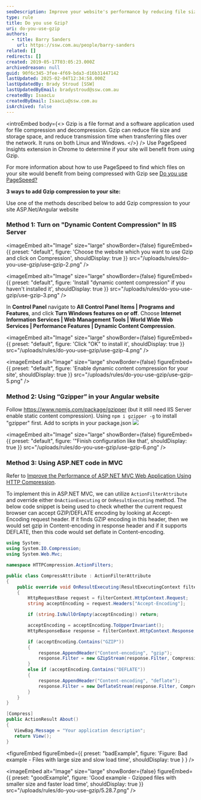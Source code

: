 ```yaml
---
seoDescription: Improve your website's performance by reducing file sizes and speeding up load times with Gzip compression.
type: rule
title: Do you use Gzip?
uri: do-you-use-gzip
authors:
  - title: Barry Sanders
    url: https://ssw.com.au/people/barry-sanders
related: []
redirects: []
created: 2019-05-17T03:05:23.000Z
archivedreason: null
guid: 90f6c345-3fee-4f69-bda3-d16b31447142
lastUpdated: 2025-02-04T12:34:58.000Z
lastUpdatedBy: Brady Stroud [SSW]
lastUpdatedByEmail: bradystroud@ssw.com.au
createdBy: IsaacLu
createdByEmail: IsaacLu@ssw.com.au
isArchived: false
---
```

<introEmbed
  body={<>
Gzip is a file format and a software application used for file compression and decompression.
Gzip can reduce file size and storage space, and reduce transmission time when transferring files over the network. It runs on both Linux and Windows.
  </>}
/>
Use PageSpeed Insights extension in Chrome to determine if your site will benefit from using Gzip.

For more information about how to use PageSpeed to find which files on your site would benefit from being compressed with Gzip see [Do you use PageSpeed?](/do-you-use-pagespeed)

**3 ways to add Gzip compression to your site:**

Use one of the methods described below to add Gzip compression to your site ASP.Net/Angular website

### Method 1: Turn on "Dynamic Content Compression" In IIS Server


<imageEmbed
  alt="Image"
  size="large"
  showBorder={false}
  figureEmbed={{
    preset: "default",
    figure: 'Choose the website which you want to use Gzip and click on Compression',
    shouldDisplay: true
  }}
  src="/uploads/rules/do-you-use-gzip/use-gzip-2.png"
/>


<imageEmbed
  alt="Image"
  size="large"
  showBorder={false}
  figureEmbed={{
    preset: "default",
    figure: 'Install "dynamic content compression" if you haven\'t installed it',
    shouldDisplay: true
  }}
  src="/uploads/rules/do-you-use-gzip/use-gzip-3.png"
/>

In **Control Panel** navigate to **All Control Panel Items | Programs and Features**, and click **Turn Windows features on or off**.
Choose **Internet Information Services | Web Management Tools | World Wide Web Services | Performance Features | Dynamic Content Compression**.


<imageEmbed
  alt="Image"
  size="large"
  showBorder={false}
  figureEmbed={{
    preset: "default",
    figure: 'Click "OK" to install it',
    shouldDisplay: true
  }}
  src="/uploads/rules/do-you-use-gzip/use-gzip-4.png"
/>


<imageEmbed
  alt="Image"
  size="large"
  showBorder={false}
  figureEmbed={{
    preset: "default",
    figure: 'Enable dynamic content compression for your site',
    shouldDisplay: true
  }}
  src="/uploads/rules/do-you-use-gzip/use-gzip-5.png"
/>

### Method 2:  Using “Gzipper” in your Angular website

Follow <https://www.npmjs.com/package/gzipper> (but it still need IIS Server enable static content compression). Using `npm i gzipper -g` to install "gzipper" first. Add to scripts in your package.json
![](/uploads/rules/do-you-use-gzip/use-gzip-7.png)

<imageEmbed
  alt="Image"
  size="large"
  showBorder={false}
  figureEmbed={{
    preset: "default",
    figure: '"Finish configuration like that',
    shouldDisplay: true
  }}
  src="/uploads/rules/do-you-use-gzip/use-gzip-6.png"
/>

### Method 3: Using ASP.NET code in MVC

Refer to [Improve the Performance of ASP.NET MVC Web Application Using HTTP Compression](https://www.codeproject.com/Tips/1080065/Improve-the-Performance-of-ASP-NET-MVC-Web-Applica).

To implement this in ASP.NET MVC, we can utilize `ActionFilterAttribute` and override either `OnActionExecuting` or `OnResultExecuting` method. The below code snippet is being used to check whether the current request browser can accept GZIP/DEFLATE encoding by looking at Accept-Encoding request header. If it finds GZIP encoding in this header, then we would set gzip in Content-encoding in response header and if it supports DEFLATE, then this code would set deflate in Content-encoding.

```csharp
using System;
using System.IO.Compression;
using System.Web.Mvc;

namespace HTTPCompression.ActionFilters;

public class CompressAttribute : ActionFilterAttribute
{
    public override void OnResultExecuting(ResultExecutingContext filterContext)
    {
        HttpRequestBase request = filterContext.HttpContext.Request;
        string acceptEncoding = request.Headers["Accept-Encoding"];

        if (string.IsNullOrEmpty(acceptEncoding)) return;

        acceptEncoding = acceptEncoding.ToUpperInvariant();
        HttpResponseBase response = filterContext.HttpContext.Response;

        if (acceptEncoding.Contains("GZIP"))
        {
            response.AppendHeader("Content-encoding", "gzip");
            response.Filter = new GZipStream(response.Filter, CompressionMode.Compress);
        }
        else if (acceptEncoding.Contains("DEFLATE"))
        {
            response.AppendHeader("Content-encoding", "deflate");
            response.Filter = new DeflateStream(response.Filter, CompressionMode.Compress);
        }
    }
}

```

```csharp
[Compress]
public ActionResult About()
{
   ViewBag.Message = "Your application description";
   return View();
}
```

<figureEmbed figureEmbed={{
  preset: "badExample",
  figure: 'Figure: Bad example - Files with large size and slow load time',
  shouldDisplay: true
} } />


<imageEmbed
  alt="Image"
  size="large"
  showBorder={false}
  figureEmbed={{
    preset: "goodExample",
    figure: 'Good example - Gzipped files with smaller size and faster load time',
    shouldDisplay: true
  }}
  src="/uploads/rules/do-you-use-gzip/5.28.7.png"
/>
